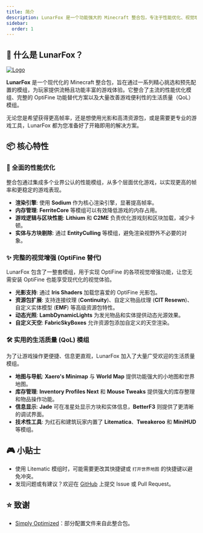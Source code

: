 ```yaml
---
title: 简介
description: LunarFox 是一个功能强大的 Minecraft 整合包，专注于性能优化、视觉增强和生活质量提升。
sidebar:
  order: 1
---
```



<CardGrid>
  <LinkCard
    title="获取 LunarFox"
    href="https://modrinth.com/modpack/lunarfox"
    description="前往 Modrinth 下载整合包。"
  />
  <LinkCard
    title="查看完整功能列表"
    href="/lunarfox/features/"
    description="了解 LunarFox 包含的所有模组。"
  />
</CardGrid>

## 🦊 什么是 LunarFox？

[![Logo](https://cdn.modrinth.com/data/r7CwLIIr/images/2e792de45ffdd41d8c1c8b59a804f3500ad1ab03.png)](https://github.com/OrzMiku/lunarfox)

**LunarFox** 是一个现代化的 Minecraft 整合包，旨在通过一系列精心挑选和预先配置的模组，为玩家提供流畅且功能丰富的游戏体验。它整合了主流的性能优化模组、完整的 OptiFine 功能替代方案以及大量改善游戏便利性的生活质量（QoL）模组。

无论您是希望获得更高帧率，还是想使用光影和高清资源包，或是需要更专业的游戏工具，LunarFox 都为您准备好了开箱即用的解决方案。

## 📦 核心特性

### 🚀 全面的性能优化

整合包通过集成多个业界公认的性能模组，从多个层面优化游戏，以实现更高的帧率和更稳定的游戏表现。

- **渲染引擎**: 使用 **Sodium** 作为核心渲染引擎，显著提高帧率。
- **内存管理**: **FerriteCore** 等模组可以有效降低游戏的内存占用。
- **游戏逻辑与区块性能**: **Lithium** 和 **C2ME** 负责优化游戏刻和区块加载，减少卡顿。
- **实体与方块剔除**: 通过 **EntityCulling** 等模组，避免渲染视野外不必要的对象。

### ✨ 完整的视觉增强 (OptiFine 替代)

LunarFox 包含了一整套模组，用于实现 OptiFine 的各项视觉增强功能，让您无需安装 OptiFine 也能享受现代化的视觉体验。

- **光影支持**: 通过 **Iris Shaders** 加载您喜爱的 OptiFine 光影包。
- **资源包扩展**: 支持连接纹理 (**Continuity**)、自定义物品纹理 (**CIT Resewn**)、自定义实体模型 (**EMF**) 等高级资源包特性。
- **动态光照**: **LambDynamicLights** 为发光物品和实体提供动态光源效果。
- **自定义天空**: **FabricSkyBoxes** 允许资源包添加自定义的天空渲染。

### 🛠️ 实用的生活质量 (QoL) 模组

为了让游戏操作更便捷、信息更直观，LunarFox 加入了大量广受欢迎的生活质量模组。

- **地图与导航**: **Xaero's Minimap** 与 **World Map** 提供功能强大的小地图和世界地图。
- **库存管理**: **Inventory Profiles Next** 和 **Mouse Tweaks** 提供强大的库存整理和物品操作功能。
- **信息显示**: **Jade** 可在准星处显示方块和实体信息，**BetterF3** 则提供了更清晰的调试界面。
- **技术性工具**: 为红石和建筑玩家内置了 **Litematica**、**Tweakeroo** 和 **MiniHUD** 等模组。

## 🎮 小贴士

- 使用 Litematic 模组时，可能需要更改其快捷键或 `打开世界地图` 的快捷键以避免冲突。
- 发现问题或有建议？欢迎在 [GitHub](https://github.com/OrzMiku/lunarfox) 上提交 Issue 或 Pull Request。

## ⭐ 致谢

- [Simply Optimized](https://modrinth.com/modpack/sop)：部分配置文件来自此整合包。